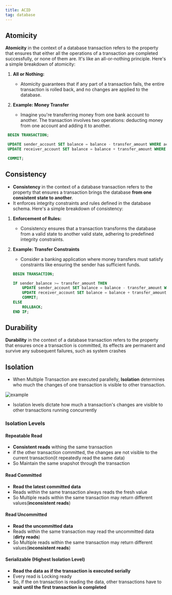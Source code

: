 ```yaml
---
title: ACID
tag: database
---
```


## Atomicity
**Atomicity** in the context of a database transaction refers to the property that ensures that either all the operations of a transaction are completed successfully, or none of them are. It's like an all-or-nothing principle. Here's a simple breakdown of atomicity:

1. **All or Nothing:**
   - Atomicity guarantees that if any part of a transaction fails, the entire transaction is rolled back, and no changes are applied to the database.

2. **Example: Money Transfer**
   - Imagine you're transferring money from one bank account to another. The transaction involves two operations: deducting money from one account and adding it to another.

  ```sql
   BEGIN TRANSACTION;

   UPDATE sender_account SET balance = balance - transfer_amount WHERE account_id = sender_id;
   UPDATE receiver_account SET balance = balance + transfer_amount WHERE account_id = receiver_id;

   COMMIT;
  ```

## Consistency

- **Consistency** in the context of a database transaction refers to the property that ensures a transaction brings the database **from one consistent state to another**. 
- It enforces integrity constraints and rules defined in the database schema. Here's a simple breakdown of consistency:

1. **Enforcement of Rules:**
   - Consistency ensures that a transaction transforms the database from a valid state to another valid state, adhering to predefined integrity constraints.

2. **Example: Transfer Constraints**
   - Consider a banking application where money transfers must satisfy constraints like ensuring the sender has sufficient funds.

    ```sql
    BEGIN TRANSACTION;

    IF sender_balance >= transfer_amount THEN
        UPDATE sender_account SET balance = balance - transfer_amount WHERE account_id = sender_id;
        UPDATE receiver_account SET balance = balance + transfer_amount WHERE account_id = receiver_id;
        COMMIT;
    ELSE
        ROLLBACK;
    END IF;
    ```
## Durability

**Durability** in the context of a database transaction refers to the property that ensures once a transaction is committed, its effects are permanent and survive any subsequent failures, such as system crashes

## Isolation

 - When Multiple Transaction are executed parallelly, **Isolation** determines who much the changes of one transaction is visible to other transaction.

![example](/png/database/isolation-example.png)

  - Isolation levels dictate how much a transaction's changes are visible to other transactions running concurrently


### Isolation Levels

#### Repeatable Read
- **Consistent reads** withing the same transaction
- if the other transaction committed, the changes are not visible to the current transaction(it repeatedly read the same data)
- So Maintain the same snapshot through the transaction

#### Read Committed
- **Read the latest committed data**
- Reads within the same transaction always reads the fresh value
- So Multiple reads within the same transaction may return different values(**inconsistent reads**)

#### Read Uncommitted
- **Read the uncommitted data**
- Reads within the same transaction may read the uncommitted data (**dirty reads**)
- So Multiple reads within the same transaction may return different values(**inconsistent reads**)

#### Serializable (**Highest Isolation Level**)
- **Read the data as if the transaction is executed serially**
- Every read is Locking ready
- So, if the on transaction is reading the data, other transactions have to **wait until the first transaction is completed**


